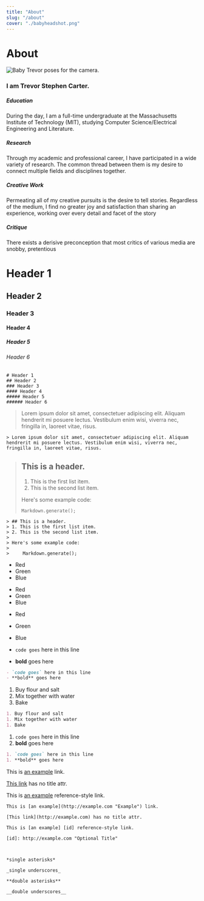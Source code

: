 ```yaml
---
title: "About"
slug: "/about"
cover: "./babyheadshot.png"
---
```


# About

<!-- | Number | Title                                    | Year |
| ------ | ---------------------------------------- | ---: |
| 1      | Harry Potter and the Philosopher’s Stone | 2001 |
| 2      | Harry Potter and the Chamber of Secrets  | 2002 |
| 3      | Harry Potter and the Prisoner of Azkaban | 2004 | -->
<!-- [View raw (TEST.md)](https://raw.github.com/adamschwartz/github-markdown-kitchen-sink/master/README.md) -->

![Baby Trevor poses for the camera.](babyheadshot.png)

### I am Trevor Stephen Carter. 


##### Education
During the day, I am a full-time undergraduate at the Massachusetts Institute of Technology (MIT),
studying Computer Science/Electrical Engineering and Literature.


##### Research

Through my academic and professional career, I have participated in a wide variety of research. The common
thread between them is my desire to connect multiple fields and disciplines together.


##### Creative Work

Permeating all of my creative pursuits is the desire to tell stories. Regardless of the medium,
I find no greater joy and satisfaction than sharing an experience, working over every detail
and facet of the story


##### Critique

There exists a derisive preconception that most critics of various media are snobby, pretentious

# Header 1

## Header 2

### Header 3

#### Header 4

##### Header 5

###### Header 6

    # Header 1
    ## Header 2
    ### Header 3
    #### Header 4
    ##### Header 5
    ###### Header 6



> Lorem ipsum dolor sit amet, consectetuer adipiscing elit. Aliquam hendrerit mi posuere lectus. Vestibulum enim wisi, viverra nec, fringilla in, laoreet vitae, risus.

    > Lorem ipsum dolor sit amet, consectetuer adipiscing elit. Aliquam hendrerit mi posuere lectus. Vestibulum enim wisi, viverra nec, fringilla in, laoreet vitae, risus.

> ## This is a header.
>
> 1. This is the first list item.
> 2. This is the second list item.
>
> Here's some example code:
>
>     Markdown.generate();

    > ## This is a header.
    > 1. This is the first list item.
    > 2. This is the second list item.
    >
    > Here's some example code:
    >
    >     Markdown.generate();

- Red
- Green
- Blue

* Red
* Green
* Blue

- Red
- Green
- Blue

- `code goes` here in this line
- **bold** goes here

```markdown
- `code goes` here in this line
- **bold** goes here
```

1. Buy flour and salt
1. Mix together with water
1. Bake

```markdown
1. Buy flour and salt
1. Mix together with water
1. Bake
```

1. `code goes` here in this line
1. **bold** goes here

```markdown
1. `code goes` here in this line
1. **bold** goes here
```

This is [an example](http://example.com "Example") link.

[This link](http://example.com) has no title attr.

This is [an example][id] reference-style link.

[id]: http://example.com "Optional Title"

    This is [an example](http://example.com "Example") link.

    [This link](http://example.com) has no title attr.

    This is [an example] [id] reference-style link.

    [id]: http://example.com "Optional Title"



    *single asterisks*

    _single underscores_

    **double asterisks**

    __double underscores__
